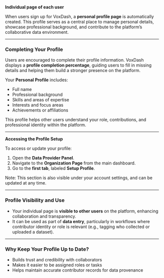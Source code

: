 **Individual page of each user**

When users sign up for VoxDash, a **personal profile page** is automatically created. This profile serves as a central place to manage personal details, showcase professional background, and contribute to the platform’s collaborative data environment.

---

### **Completing Your Profile**

Users are encouraged to complete their profile information. VoxDash displays a **profile completion percentage**, guiding users to fill in missing details and helping them build a stronger presence on the platform.

Your **Personal Profile** includes:

* Full name  
* Professional background  
* Skills and areas of expertise  
* Interests and focus areas  
* Achievements or affiliations

This profile helps other users understand your role, contributions, and professional identity within the platform.

---

 **Accessing the Profile Setup**

To access or update your profile:

1. Open the **Data Provider Panel**.  
2. Navigate to the **Organization Page** from the main dashboard.  
3. Go to the **first tab**, labeled **Setup Profile**.

 Note: This section is also visible under your account settings, and can be updated at any time.

---

### **Profile Visibility and Use**

* Your individual page is **visible to other users** on the platform, enhancing collaboration and transparency.  
* It can be used as part of **data entry**, particularly in workflows where contributor identity or role is relevant (e.g., tagging who collected or uploaded a dataset).

---

### **Why Keep Your Profile Up to Date?**

* Builds trust and credibility with collaborators  
* Makes it easier to be assigned roles or tasks  
* Helps maintain accurate contributor records for data provenance

